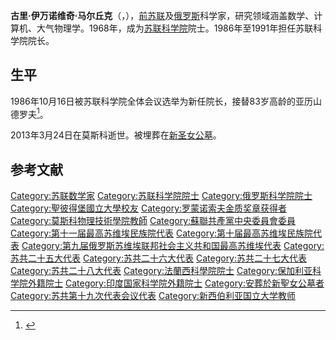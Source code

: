 {{Infobox scientist
| name              =古里·马尔丘克
| image             = Marchuk GI.JPG
| image_size        = 200px
| alt               =
| caption           = 
| birth_name        = 
| birth_date        = {{birth date|1925|6|8|df=y}}
| birth_place       = [[苏联|苏联]][[奧倫堡省|奧倫堡省]][[格拉喬夫斯基區_(奧倫堡州)|格拉喬夫斯基區]]
| death_date        = {{death date and age|2013|3|24|1925|6|8|df=y}}
| death_place       = 俄罗斯[[莫斯科|莫斯科]]
| residence         =
| nationality       = [[俄羅斯人|俄羅斯人]]
| ethnicity         =
| education         = 
| alma_mater        = [[圣彼得堡国立大学|圣彼得堡国立大学]]
| awards            = {{{!}} style="background: transparent"
{{!}} {{社会主义劳动英雄}}
{{!}}}
{{{!}} style="background: transparent"
{{!}} {{二级祖国功勋勋章}}{{!!}} {{四级祖国功勋勋章}}
{{!}}}
{{{!}} style="background: transparent"
{{!}} {{列宁勋章}} {{!!}} {{列宁勋章}}{{!!}} {{列宁勋章}}{{!!}} {{列宁勋章}}
{{!}}}
{{{!}} style="background: transparent"
{{!}}{{列宁奖}} {{!!}} {{苏联国家奖}}
{{!}}}
{{{!}} style="background: transparent"
{{!}}{{友谊勋章 (捷克斯洛伐克)}}
{{!}}}
[[罗蒙诺索夫金质奖章|罗蒙诺索夫金质奖章]] (2004)
}}
'''古里·伊万诺维奇·马尔丘克'''（{{lang-ru|'''Гурий Иванович Марчук'''}}，{{bd|1925年|6月8日|2013年|3月24日|catIdx=M马}}），[[前苏联|前苏联]]及[[俄罗斯|俄罗斯]]科学家，研究领域涵盖数学、计算机、大气物理学。1968年，成为[[苏联科学院|苏联科学院]]院士。1986年至1991年担任苏联科学院院长。

==生平==
1986年10月16日被苏联科学院全体会议选举为新任院长，接替83岁高龄的亚历山德罗夫<ref>{{cite journal |author=国英 |title=新任苏联科学院院长古·伊·马尔丘克 |journal=俄罗斯东欧中亚研究 |date=1987年 |issue=第02期 |page=89 |issn=1671-8461}}</ref>。

2013年3月24日在莫斯科逝世。被埋葬在[[新圣女公墓|新圣女公墓]]。
==参考文献==
{{reflist}}

{{s-start}}
{{s-aca}}
{{succession box
| title  = [[俄羅斯科學院|苏联科学院]]院长
| years  = 1986年–1991年
| before = [[阿纳托利·彼得罗维奇·亚历山德罗夫|阿纳托利·亚历山德罗夫]]
| after  = [[尤里·奥西波夫|尤里·奥西波夫]]
}}
{{s-end}}
{{罗蒙诺索夫金质奖章获得者}}
{{Authority control}}
{{DEFAULTSORT:Marchuk, Gury}}
[[Category:苏联数学家|Category:苏联数学家]]
[[Category:苏联科学院院士|Category:苏联科学院院士]]
[[Category:俄罗斯科学院院士|Category:俄罗斯科学院院士]]
[[Category:聖彼得堡國立大學校友|Category:聖彼得堡國立大學校友]]
[[Category:罗蒙诺索夫金质奖章获得者|Category:罗蒙诺索夫金质奖章获得者]]
[[Category:莫斯科物理技術學院教師|Category:莫斯科物理技術學院教師]]
[[Category:蘇聯共產黨中央委員會委員|Category:蘇聯共產黨中央委員會委員]]
[[Category:第十一届最高苏维埃民族院代表|Category:第十一届最高苏维埃民族院代表]]
[[Category:第十届最高苏维埃民族院代表|Category:第十届最高苏维埃民族院代表]]
[[Category:第九届俄罗斯苏维埃联邦社会主义共和国最高苏维埃代表|Category:第九届俄罗斯苏维埃联邦社会主义共和国最高苏维埃代表]]
[[Category:苏共二十五大代表|Category:苏共二十五大代表]]
[[Category:苏共二十六大代表|Category:苏共二十六大代表]]
[[Category:苏共二十七大代表|Category:苏共二十七大代表]]
[[Category:苏共二十八大代表|Category:苏共二十八大代表]]
[[Category:法蘭西科學院院士|Category:法蘭西科學院院士]]
[[Category:保加利亚科学院外籍院士|Category:保加利亚科学院外籍院士]]
[[Category:印度国家科学院外籍院士|Category:印度国家科学院外籍院士]]
[[Category:安葬於新聖女公墓者|Category:安葬於新聖女公墓者]]
[[Category:苏共第十九次代表会议代表|Category:苏共第十九次代表会议代表]]
[[Category:新西伯利亚国立大学教师|Category:新西伯利亚国立大学教师]]
